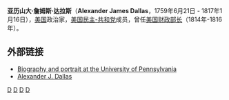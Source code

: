 {{Unreferenced|time=2021-12-04T06:08:20+00:00}}
{{Expand language|en|time=2021-12-04T06:08:20+00:00}}
{{Infobox Officeholder
| name=亚历山大·詹姆斯·达拉斯<br/>Alexander James Dallas
| image=Alexander J. Dallas.jpg
| image_width=200px
| order=6
| title=[[美国财政部长|美国财政部长]]
| term_start=1814年10月6日
| term_end=1816年10月21日
| predecessor=[[乔治·W·坎贝尔|乔治·W·坎贝尔]]
| successor=[[威廉·H·克劳福德|威廉·H·克劳福德]]
| president=[[詹姆斯·麦迪逊|詹姆斯·麦迪逊]]
| birth_date={{birth date|1759|6|21|mf=y}}
| birth_place=[[牙买加|牙买加]][[金斯敦|金斯敦]]
| death_date={{death date and age|1817|1|16|1759|6|21}}
| death_place=[[宾夕法尼亚州|宾夕法尼亚州]][[费城_(宾夕法尼亚州)|费城]]
| alma_mater = [[爱丁堡大学|爱丁堡大学]]
| party=[[美国民主-共和党|美国民主-共和党]]
| spouse=
| profession=
}}
'''亚历山大·詹姆斯·达拉斯'''（'''Alexander James Dallas'''，1759年6月21日 - 1817年1月16日），[[美国|美国]]政治家，[[美国民主-共和党|美国民主-共和党]]成员，曾任[[美国财政部长|美国财政部长]]（1814年-1816年）。

==外部链接==
*[https://web.archive.org/web/20060828022722/http://www.archives.upenn.edu/histy/features/1700s/people/dallas_alex.html Biography and portrait at the University of Pennsylvania]
*[http://www.findagrave.com/cgi-bin/fg.cgi?page=gr&GRid=6661789 Alexander J. Dallas]{{Wayback|url=http://www.findagrave.com/cgi-bin/fg.cgi?page=gr&GRid=6661789 |date=20160307043248 }}

{{start box}}
{{succession box|[[乔治·W·坎贝尔|乔治·W·坎贝尔]]|[[威廉·H·克劳福德|威廉·H·克劳福德]]|[[美国财政部长|美国财政部长]]|1814年-1816年}}
{{end box}}

{{美国财政部长}}
{{James Madison cabinet}}

{{Authority control}}
[[Category:1759年出生|D]]
[[Category:1817年逝世|D]]
[[Category:美国财政部长|D]]
[[Category:愛丁堡大學校友|D]]
